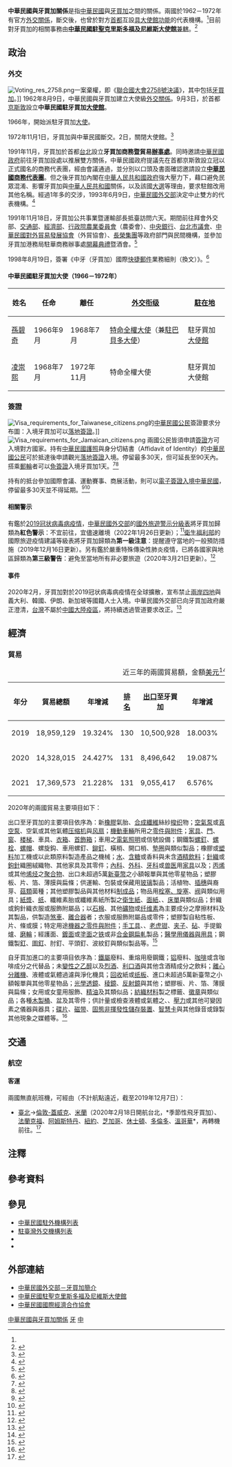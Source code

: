 {{noteTA
|G1=Medicine
|1=zh-hans:台; zh-hant:臺;
|2=zh-hans:金斯敦; zh-hant:金斯敦; zh-tw:京斯敦;
|3=zh-hans:开幕典礼; zh-hant:開幕典禮; zh-cn:开幕式;
|4=zh-hans:休斯敦; zh-hant:侯斯頓; zh-tw:休士頓;
|5=zh-hans:盖特威克; zh-hant:格域; zh-tw:蓋威克;
|6=zh-hans:塑料; zh-hant:塑料; zh-tw:塑膠;
|7=zh-hans:纸巾; zh-hant:紙巾; zh-tw:面紙;
|8=zh-hans:制动; zh-hant:煞制; zh-tw:煞車;
|9=zh-hans:力娇酒; zh-hant:力嬌酒; zh-tw:利口酒; zh-cn:利口酒;
|10=zh-hans:非易失性存储器; zh-hant:非揮發性儲存裝置;
|11=zh-hans:智能卡; zh-hant:智能卡; zh-tw:智慧卡;
}}

{{not|中牙關係}}

{{Infobox Bilateral relations|中華民國與牙買加|ROC|JAM|filetype=png}}

'''中華民國與牙買加關係'''是指[[中華民國|中華民國]]與[[牙買加|牙買加]]之間的關係。兩國於1962－1972年有官方[[外交#外交上的承認|外交關係]]，斷交後，也曾於對方[[首都|首都]]互設[[實質大使館|具大使館功能]]的代表機構。<ref name="改善"/>目前對牙買加的相關事務由'''[[中華民國駐聖克里斯多福及尼維斯大使館|中華民國駐聖克里斯多福及尼維斯大使館]]'''[[兼轄|兼轄]]。<ref>{{Cite web |url = https://www.boca.gov.tw/sp-foof-countrycp-03-217-1495f-03-1.html |title = 駐館位置及聯絡方式 |publisher = [[外交部領事事務局|外交部領事事務局]] |access-date = 2017-12-17 |archive-date = 2020-11-05 |archive-url = https://web.archive.org/web/20201105182959/https://www.boca.gov.tw/sp-foof-countrycp-03-217-1495f-03-1.html }}</ref>

==政治==
===外交===
[[File:Voting_res_2758.png|thumb]]一案棄權，即《[[聯合國大會2758號決議|聯合國大會2758號決議]]》，其中包括[[牙買加|牙買加]]。]]
{{see also|中華民國外交|{{link-en|牙買加外交|Foreign relations of Jamaica}}}}
1962年8月9日，中華民國與牙買加建立大使級[[外交#外交上的承認|外交關係]]。9月3日，於首都[[京斯敦|京斯敦]]設立'''中華民國駐牙買加[[外交代表機構#大使馆|大使館]]'''。

1966年，開始派駐牙買加[[特命全權大使|大使]]。

1972年11月1日，牙買加與中華民國斷交。2日，關閉大使館。<ref>{{Cite web |url = http://multilingual.mofa.gov.tw/web/web_UTF-8/almanac/almanac1999/attach/chapter52.htm |title = 《中華民國88年外交年鑑》〈附錄五、我國與世界各國關係一覽表〉 |publisher = 中華民國外交部 |accessdate = 2018-05-08 |archive-date = 2018-05-21 |archive-url = https://web.archive.org/web/20180521040710/http://multilingual.mofa.gov.tw/web/web_UTF-8/almanac/almanac1999/attach/chapter52.htm |dead-url = no }}</ref>

1991年11月，牙買加於首都[[台北市|台北]]設立'''牙買加商務暨貿易[[辦事處|辦事處]]'''。同時邀請[[中華民國政府|中華民國政府]]前往牙買加設處以推展雙方關係，中華民國政府提議先在首都京斯敦設立冠以正式國名的商務代表團，經由{{link-en|牙買加內閣|Cabinet of Jamaica}}會議通過，並分別以口頭及書面確認邀請設立'''[[台北经济文化代表处|中華民國商務代表團]]'''。但之後牙買加內閣在[[中華人民共和國政府|中華人民共和國政府]]強大壓力下，藉口避免民眾混淆、影響牙買加與[[中華人民共和國|中華人民共和國]]關係，以及該國[[選舉|大選]]等理由，要求駐館改用其他名稱。經過1年多的交涉，1993年6月9日，[[中華民國外交部|中華民國外交部]]決定中止雙方的代表機構。<ref name="改善">{{Cite web |url = http://www.mofa.gov.tw/News_Content.aspx?n=FAEEE2F9798A98FD&sms=6DC19D8F09484C89&s=50CD87327BF3477F |author = 公眾外交協調會 |date = 1993年6月10日 |title = 牙買加政府數年前主動與我洽談改善關係 |publisher = [[中華民國外交部|中華民國外交部]] |accessdate = 2015年10月28日 |archive-date = 2020年11月22日 |archive-url = https://web.archive.org/web/20201122220327/https://www.mofa.gov.tw/News_Content.aspx?n=FAEEE2F9798A98FD&sms=6DC19D8F09484C89&s=50CD87327BF3477F |dead-url = no }}</ref>

1991年11月18日，牙買加公共事業暨運輸部長抵臺訪問六天。期間前往拜會外交部、[[中華民國交通部|交通部]]、[[中華民國經濟部|經濟部]]、[[行政院農業委員會|行政院農業委員會]]（農委會）、[[中華民國中央銀行|中央銀行]]、[[台北市議會|台北市議會]]、[[中華民國對外貿易發展協會|中華民國對外貿易發展協會]]（外貿協會）、[[長榮集團|長榮集團]]等政府部門與民間機構，並參加牙買加港務局駐華商務辦事處[[開幕典禮|開幕典禮]]暨酒會。<ref>{{Cite web |url = http://www.mofa.gov.tw/News_Content.aspx?n=FAEEE2F9798A98FD&sms=6DC19D8F09484C89&s=222079BB07436860 |author = 公眾外交協調會 |date = 1991年11月17日 |title = 牙買加公共事業暨運輸部部長皮克斯基爾訂於本（十一）月十八日抵華訪問六天 |publisher = 中華民國外交部 |accessdate = 2015年10月28日 |archive-date = 2020年11月22日 |archive-url = https://web.archive.org/web/20201122014307/https://www.mofa.gov.tw/News_Content.aspx?n=FAEEE2F9798A98FD&sms=6DC19D8F09484C89&s=222079BB07436860 |dead-url = no }}</ref>

1998年8月19日，簽署《中牙（牙買加）國際[[特快专递|快捷郵件]]業務細則（換文）》。<ref>{{Cite web |url = https://no06.mofa.gov.tw/mofatreatys/Result.aspx?tysubject_c=&tysubject_e=&tysubject_o=&tycountry_c=%e7%89%99%e8%b2%b7%e5%8a%a0&tycountry_e=%e7%89%99%e8%b2%b7%e5%8a%a0&tyeffectivedate=&tyeffectivedateE=&tysigneddate=&tysigneddateE=&start=Y&tykeyword=&Order=Signing&tyclass= |title = 條約協定查詢系統 |publisher = 中華民國外交部}}</ref>

====中華民國駐牙買加大使（1966－1972年）====
<!-- 參考自中國駐牙買加大使列表條目 -->
{|class=wikitable
!姓名!!任命!!離任!![[外交官|外交衔级]]!![[外交代表機構|駐在地]]
|- 
| [[孫碧奇|孫碧奇]] || 1966年9月 || 1968年7月 || [[特命全權大使|特命全權大使]]（兼[[中国驻巴巴多斯大使列表|駐巴貝多大使]]） || 駐牙買加[[外交代表機構#大使馆|大使館]]
|- 
| [[凌崇熙|凌崇熙]] || 1968年7月 || 1972年11月 || 特命全權大使 || 駐牙買加大使館
|}

===簽證===
[[File:Visa_requirements_for_Taiwanese_citizens.png|thumb]]的[[中華民國國民|中華民國公民]]簽證要求分布圖：入境牙買加可以[[簽證#落地签证|落地簽證]]。]]
[[File:Visa_requirements_for_Jamaican_citizens.png|thumb]]
{{see also|中華民國簽證政策|中華民國公民簽證要求}}
{{see also|牙買加簽證政策|{{link-en|牙買加公民簽證要求|Visa requirements for Jamaican citizens}}}}
兩國公民皆須申請[[簽證|簽證]]方可入境對方國家。持有[[中華民國護照|中華民國護照]]與身分切結書（Affidavit of Identity）的[[中華民國國民|中華民國公民]]可於抵達{{link-en|牙買加機場列表|List of airports in Jamaica|牙買加的國際機場}}後申請觀光[[簽證#落地签证|落地簽證]]入境。停留最多30天，但可延長至90天內。搭乘[[遊輪|郵輪]]者可以[[簽證#签证优惠待遇|免簽證]]入境牙買加1天。<ref>{{Cite web |url = https://www.boca.gov.tw/sp-foof-countrycp-03-217-1495f-02-1.html |title = 簽證及入境須知 |publisher = 外交部領事事務局<!--|accessdate = 2017-12-17 |archive-date = 2020-11-05 |archive-url = https://web.archive.org/web/20201105183204/https://www.boca.gov.tw/sp-foof-countrycp-03-217-1495f-02-1.html |dead-url = no--> |access-date = 2017-12-17 |archive-date = 2020-11-05 |archive-url = https://web.archive.org/web/20201105183204/https://www.boca.gov.tw/sp-foof-countrycp-03-217-1495f-02-1.html }}</ref><ref>{{Cite web |url = https://www.mofa.gov.tw/ArrivalVisa.aspx?n=546&AreaSN=6 |title = 落地簽證資訊 |publisher = 中華民國外交部<!--|accessdate = 2017-12-17 |archive-date = 2020-11-05 |archive-url = https://web.archive.org/web/20201105170617/https://www.mofa.gov.tw/ArrivalVisa.aspx?n=B58866EDD169513F&AreaSN=ABBF62618F53F8DE |dead-url = no--> |access-date = 2021-03-15 |archive-date = 2022-03-02 |archive-url = https://web.archive.org/web/20220302054753/https://www.mofa.gov.tw/ArrivalVisa.aspx?n=546&AreaSN=6 }}</ref>

持有{{link-en|牙買加護照|Jamaican passport}}的{{link-en|牙買加人口|Demographics of Jamaica|牙買加公民}}抵台參加國際會議、運動賽事、商展活動，則可以[[中華民國簽證政策#电子签证|電子簽證入境中華民國]]，停留最多30天並不得延期。<ref>{{Cite web |url = https://www.boca.gov.tw/cp-228-4488-8208a-1.html |title = 誰具備申請電子簽證的資格? |publisher = 外交部領事事務局 |access-date = 2018-12-15 |archive-date = 2018-12-09 |archive-url = https://web.archive.org/web/20181209124657/https://www.boca.gov.tw/cp-228-4488-8208a-1.html }}</ref><ref>{{Cite web|url = https://www.boca.gov.tw/cp-215-643-5e740-1.html|title = 我的電子簽證效期多久？|publisher = 外交部領事事務局|access-date = 2018-03-28|archive-date = 2018-03-27|archive-url = https://web.archive.org/web/20180327023606/https://www.boca.gov.tw/cp-215-643-5e740-1.html}}</ref>

====相關警示====
有鑑於[[2019冠状病毒病疫情|2019冠状病毒病疫情]]，[[中華民國外交部|中華民國外交部]]的[[國外旅遊警示分級表|國外旅遊警示分級表]]將牙買加歸類為'''紅色警示'''：不宜前往，宜儘速離境（2022年1月26日更新）；<ref>{{Cite web |url = https://www.boca.gov.tw/sp-trwa-list-1.html |title = 國外旅遊警示分級表 |publisher = 外交部領事事務局 |access-date = 2022-01-31 |archive-date = 2020-02-08 |archive-url = https://web.archive.org/web/20200208022958/https://www.boca.gov.tw/sp-trwa-list-1.html }}</ref>[[中華民國衛生福利部|衛生福利部]]的國際旅遊疫情建議等級表將牙買加歸類為'''第一級注意'''：提醒遵守當地的一般預防措施（2019年12月16日更新）。另有鑑於嚴重特殊傳染性肺炎疫情，已將各國家與地區歸類為'''第三級警告'''：避免至當地所有非必要旅遊（2020年3月21日更新）。<ref>{{Cite web |url = https://www.cdc.gov.tw/CountryEpidLevel/GetPrescription/700?uacid=429 |title = 國際旅遊疫情建議等級 |publisher = [[中華民國衛生福利部|中華民國衛生福利部]] |access-date = 2019-05-13 |archive-date = 2022-05-13 |archive-url = https://web.archive.org/web/20220513234401/https://www.cdc.gov.tw/CountryEpidLevel/GetPrescription/700?uacid=429 }}</ref>

====事件====
2020年2月，牙買加對於2019冠状病毒病疫情在全球擴散，宣布禁止[[兩岸四地|兩岸四地]]與義大利、韓國、伊朗、新加坡等國籍人士入境。中華民國外交部已向牙買加政府嚴正澄清，[[2019冠狀病毒病臺灣疫情|台灣]]不屬於[[2019冠狀病毒病中國大陸疫情|中國大陸疫區]]，將持續透過管道要求改正。<ref>{{Cite web |url = https://udn.com/news/story/120940/4379761 |author = 蔡晉宇 |date = 2020年2月29日 |title = 牙買加禁台人入境 外交部調升旅遊警示燈號「橙色」 |publisher = [[聯合新聞網|聯合新聞網]] |accessdate = 2020年3月3日 |archive-date = 2020年3月3日 |archive-url = https://web.archive.org/web/20200303181014/https://udn.com/news/story/120940/4379761 |dead-url = no }}</ref>

==經濟==
{{see also|臺灣經濟|{{link-en|牙買加經濟|Economy of Jamaica}}}}
===貿易===
{|class=wikitable
|+近三年的兩國貿易額，金額[[美元|美元]]<ref>{{Cite web |url = https://cuswebo.trade.gov.tw/ |title = 中華民國進出口貿易統計 |publisher = [[中華民國經濟部|中華民國經濟部]] [[經濟部國際貿易局|國際貿易局]] |access-date = 2021-05-14 |archive-date = 2016-03-09 |archive-url = https://web.archive.org/web/20160309193715/http://cus93.trade.gov.tw/FSCI/ }}</ref>
!年分!!貿易總額!!年增減!![[世界政區索引|排名]]!![[出口贸易|出口]]至牙買加!!年增減!!排名!!自牙買加[[进口贸易|進口]]!!年增減!!排名
|-
| 2019 || 18,959,129 || {{decrease}}19.324% || 130 || 10,500,928 || {{decrease}}18.003% || 125 || 8,458,201 || {{decrease}}20.905% || 114
|-
| 2020 || 14,328,015 || {{decrease}}24.427% || 131 || 8,496,642 || {{decrease}}19.087% || 125 || 5,831,373 || {{decrease}}31.057% || 119
|-
| 2021 || 17,369,573 || {{increase}}21.228% || 131 || 9,055,417 || {{increase}}6.576% || 127 || 8,314,156 || {{increase}}42.576% || 116
|}

2020年的兩國貿易主要項目如下：

出口至牙買加的主要項目依序為：新[[橡膠|橡膠]]氣胎、[[合成纖維|合成纖維]]絲紗[[梭织|梭织]]物；[[氣泵|空氣泵]]或[[真空泵|真空泵]]、空氣或其他氣體[[压缩机|压缩机]]與[[风扇|风扇]]；[[機動車輛|機動車輛]]所用之[[汽車零組件列表|零件與附件]]；[[家具|家具]]、[[門扉|門]]、[[窗|窗]]、[[楼梯|楼梯]]、車具、[[衣櫃|衣箱]]、[[奁|首飾箱]]；車用之[[汽车灯|電氣照明]]或信號設備；鋼鐵製[[螺絲|螺釘]]、[[螺栓|螺栓]]、[[螺母|螺帽]]、螺旋鈎、車用螺釘、[[鉚釘|鉚釘]]、橫梢、開口梢、[[墊圈|墊圈]]與類似製品；橡膠或[[塑料|塑料]]加工機或以此類原料製造產品之機械；[[饮用水|水]]、[[含糖飲料|含糖]]或香料與未含[[酒|酒精飲料]]；[[編織|針織]]或[[鉤針|鉤針]]織圈絨織物、其他家具及其零件；[[內科學|內科]]、[[外科学|外科]]、[[牙醫學|牙科]]或[[兽医|兽医]]用[[家具|家具]]以及{{link-en|理髮椅|Barber chair|理髮用椅}}；[[丙烯|丙烯]]或其他[[烯烃|烯烃]]之[[聚合物|聚合物]]、出口未超過5萬[[新臺幣|新臺幣]]之小額報單與其他零星物品；塑膠板、片、箔、薄膜與扁條；供運輸、包裝或保藏用[[玻璃|玻璃]]製品；活植物、[[扦插|插穗]]與裔芽、[[蕈類|菇類]]菌種；其他塑膠製品與其他材料[[制成品|制成品]]；物品用[[塞子|栓塞、旋塞]]、[[阀|阀]]與類似用具；[[木浆|紙漿]]、[[纸|纸]]、纖維素胎或纖維素紙所製之[[衛生紙|衛生紙]]、[[面紙|面紙]]、{{link-en|餐巾|Napkin}}、[[床單|床單]]與類似品；針織或鉤針織衣服或服飾附屬品；以[[石棉|石棉]]、其他[[礦物|礦物]]或[[纤维素|纤维素]]為主要成分之摩擦材料及其製品，供製造[[煞車|煞車]]、[[離合器|離合器]]者；衣服或服飾附屬品或零件；塑膠製自粘性板、片、條或膜；特定用途[[机械零件|機器之零件與附件]]；[[手工具|手工具]]、{{link-en|噴燈|Blowtorch}}、[[老虎钳|老虎钳]]、[[夾|夹子]]、[[砧板|砧]]、手提鍛爐、[[砂輪|磨輪]]；經護面、[[镀层|鍍面]]或[[鍍膜|塗面]]之[[铁|铁]]或非[[合金鋼|合金鋼]][[轧制|扁軋]]製品；[[医疗器械|醫學用儀器與用具]]；鋼鐵製[[钉子|釘]]、[[圖釘|圖釘]]、肘釘、平頭釘、波紋釘與類似製品等。<ref>{{Cite web |url = https://www.taitraesource.com/default.asp |title = 近二年我國對當地出口主要產品 |publisher = [[中華民國對外貿易發展協會|中華民國對外貿易發展協會]] |access-date = 2021-11-14 |archive-date = 2007-06-02 |archive-url = https://web.archive.org/web/20070602030647/http://www.taitraesource.com/total01.asp }}</ref>

自牙買加進口的主要項目依序為：[[黑色金屬|鐵屬]]廢料、重熔用廢鋼鐵{{link-en|鑄錠|Ingot}}；[[铝|铝]]廢料、[[咖啡|咖啡]]或含咖啡成分之代替品；未[[變性乙醇|變性之乙醇]]以及[[蒸馏酒|烈酒]]、[[力娇酒|利口酒]]與其他含酒精成分之飲料；[[離心機|離心分離機]]、液體或氣體過濾與淨化機具；[[資源回收|回收]]紙或[[纸板|纸板]]、進口未超過5萬新臺幣之小額報單與其他零星物品；[[透镜|光學透鏡]]、[[稜鏡|稜鏡]]、[[鏡|反射鏡]]與其他{{link-en|光學元件|Category:Optical components}}；塑膠板、片、箔、薄膜與扁條；女用或女童用服飾、[[精油|精油]]及其類似品；[[纺织品|紡織材料]]製之標籤、[[徽章|徽章]]與類似品；各種[[桶|木製桶]]、盆及其零件；供計量或檢查液體或氣體之{{link-en|流量計|Flow measurement|流量}}、{{link-en|磁性液位計|Magnetic level gauge|液位}}、[[压力测量|壓力]]或其他可變因素之儀器與器具；[[光碟|碟片]]、[[磁带|磁带]]、[[固态存储|固態]][[非揮發性記憶體|非揮發性儲存裝置]]、[[智慧卡|智慧卡]]與其他錄音或錄製其他現象之媒體等。<ref>{{Cite web |url = https://www.taitraesource.com/default.asp |title = 近二年我國自當地進口主要產品 |publisher = 中華民國對外貿易發展協會 |access-date = 2021-11-14 |archive-date = 2007-06-02 |archive-url = https://web.archive.org/web/20070602030647/http://www.taitraesource.com/total01.asp }}</ref>

==交通==
{{see also|臺灣交通|{{link-en|牙買加交通|Transport in Jamaica}}}}
===航空===
<!-- 參考自中文、英文維基相關條目 -->
====客運====
兩國無直航班機，可經由（不計航點遠近，截至2019年12月7日{{noteTag|有鑑於[[2019冠状病毒病疫情|2019冠状病毒病疫情]]影響，暫停更新。}}）：

*[[臺灣桃園國際機場|臺北]]→[[蓋威克機場|倫敦-蓋威克]]、[[米蘭-馬爾彭薩機場|米蘭]]（2020年2月18日開航台北，*季節性飛牙買加）、[[法蘭克福國際機場|法蘭克福]]、[[阿姆斯特丹史基浦機場|阿姆斯特丹]]、[[約翰·甘迺迪國際機場|紐約]]、[[歐海爾國際機場|芝加哥]]、[[喬治·布什洲際機場|休士頓]]、[[多倫多皮爾遜國際機場|多倫多]]、[[溫哥華國際機場|溫哥華]]*，再轉機前往{{Link-en|牙買加機場列表|List of airports in Jamaica|牙買加的國際機場}}。<ref>{{Cite web |url = https://www.boca.gov.tw/sp-foof-countrycp-03-217-1495f-05-1.html |title = 生活資訊 |publisher = 外交部領事事務局 |access-date = 2018-03-26 |archive-date = 2020-11-05 |archive-url = https://web.archive.org/web/20201105201925/https://www.boca.gov.tw/sp-foof-countrycp-03-217-1495f-05-1.html }}</ref>

==注釋==
{{noteFoot}}

==參考資料==
{{reflist|2}}

==參見==
{{Portal box|國際關係|中華民國|牙買加|image2=Flag of the Republic of China.svg|image3=Flag of Jamaica.svg}}
*[[中華民國駐外機構列表|中華民國駐外機構列表]]
*[[駐臺灣外交機構列表|駐臺灣外交機構列表]]
*{{link-en|牙買加駐外機構列表|List of diplomatic missions of Jamaica}}
*{{link-en|駐牙買加外交機構列表|List of diplomatic missions in Jamaica}}

==外部連結==
*[https://www.mofa.gov.tw/CountryInfo.aspx?CASN=6&n=166&sms=33&s=61 中華民國外交部－牙買加簡介]
*[http://www.taiwanembassy.org/KN/mp.asp?mp=711 中華民國駐聖克里斯多福及尼維斯大使館]
*[http://www.cieca.org.tw/style/frame/m9/faq.asp?lang=1&customer_id=2998&content_set=color_1&name_id=151617&Directory_ID=3223 中華民國國際經濟合作協會]

{{中華民國與牙買加關係}}
{{中華民國外交}}
{{牙買加外交}}

[[Category:中華民國與牙買加關係|]]
[[Category:中華民國雙邊關係|牙]]
[[Category:牙買加雙邊關係|中]]